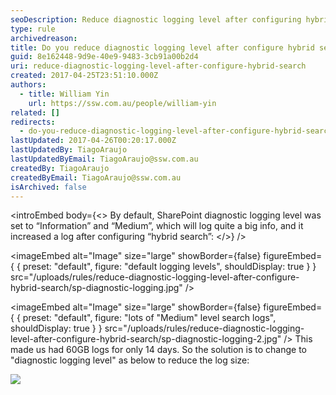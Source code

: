 ```yaml
---
seoDescription: Reduce diagnostic logging level after configuring hybrid search to minimize log size and improve performance.
type: rule
archivedreason:
title: Do you reduce diagnostic logging level after configure hybrid search?
guid: 8e162448-9d9e-40e9-9483-3cb91a00b2d4
uri: reduce-diagnostic-logging-level-after-configure-hybrid-search
created: 2017-04-25T23:51:10.000Z
authors:
  - title: William Yin
    url: https://ssw.com.au/people/william-yin
related: []
redirects:
  - do-you-reduce-diagnostic-logging-level-after-configure-hybrid-search
lastUpdated: 2017-04-26T00:20:17.000Z
lastUpdatedBy: TiagoAraujo
lastUpdatedByEmail: TiagoAraujo@ssw.com.au
createdBy: TiagoAraujo
createdByEmail: TiagoAraujo@ssw.com.au
isArchived: false
---
```


<introEmbed
  body={<>
By default, SharePoint diagnostic logging level was set to “Information” and “Medium”, which will log quite a big info, and it increased a log after configuring “hybrid search”:
  </>}
/>

<imageEmbed
  alt="Image"
  size="large"
  showBorder={false}
  figureEmbed={ {
    preset: "default",
    figure: "default logging levels",
    shouldDisplay: true
  } }
  src="/uploads/rules/reduce-diagnostic-logging-level-after-configure-hybrid-search/sp-diagnostic-logging.jpg"
/>


<imageEmbed
  alt="Image"
  size="large"
  showBorder={false}
  figureEmbed={ {
    preset: "default",
    figure: "lots of \"Medium\" level search logs",
    shouldDisplay: true
  } }
  src="/uploads/rules/reduce-diagnostic-logging-level-after-configure-hybrid-search/sp-diagnostic-logging-2.jpg"
/>
This made us had 60GB logs for only 14 days.
So the solution is to change to "diagnostic logging level" as below to reduce the log size:

![](/uploads/rules/reduce-diagnostic-logging-level-after-configure-hybrid-search/sp-diagnostic-logging-3.jpg)
